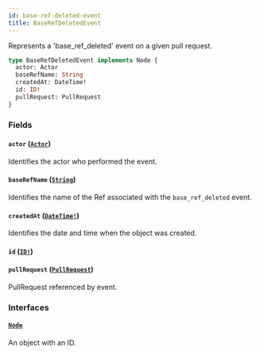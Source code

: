 ```yaml
---
id: base-ref-deleted-event
title: BaseRefDeletedEvent
---
```


Represents a 'base_ref_deleted' event on a given pull request.

```graphql
type BaseRefDeletedEvent implements Node {
  actor: Actor
  baseRefName: String
  createdAt: DateTime!
  id: ID!
  pullRequest: PullRequest
}
```

### Fields

#### `actor` ([`Actor`](/docs/api/interfaces/actor))

Identifies the actor who performed the event.

#### `baseRefName` ([`String`](/docs/api/scalars/string))

Identifies the name of the Ref associated with the `base_ref_deleted` event.

#### `createdAt` ([`DateTime!`](/docs/api/scalars/date-time))

Identifies the date and time when the object was created.

#### `id` ([`ID!`](/docs/api/scalars/id))

#### `pullRequest` ([`PullRequest`](/docs/api/objects/pull-request))

PullRequest referenced by event.

### Interfaces

#### [`Node`](/docs/api/interfaces/node)

An object with an ID.
